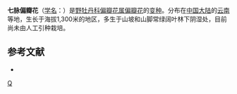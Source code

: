 {{Infraspeciesbox
| genus = Plagiopetalum
| species = esquirolii
| varietas = septemnervium
| authority = C. Chen
}}

'''七脉偏瓣花'''（[[学名|学名]]：{{lang|la|''Plagiopetalum esquirolii'' var. ''septemnervium''}}）是[[野牡丹科|野牡丹科]][[偏瓣花属|偏瓣花属]][[偏瓣花|偏瓣花]]的[[变种|变种]]。分布在[[中国大陆|中国大陆]]的[[云南|云南]]等地，生长于海拔1,300米的地区，多生于山坡和山脚常绿阔叶林下阴湿处，目前尚未由人工引种栽培。

== 参考文献 ==
<div class="references-small">
* {{cite web| url =http://www.bioinfo.cn/db05/KmzwSpecies.php?action=view&id=29573| title =七脉偏瓣花（变种）| work =《中国高等植物数据库全库》| publisher =中国科学院微生物研究所| author =昆明植物研究所| accessdate =2009-02-21| deadurl =yes| archiveurl =https://web.archive.org/web/20160305044311/http://www.bioinfo.cn/db05/KmzwSpecies.php?action=view&id=29573| archivedate =2016-03-05}}
</div>

{{DEFAULTSORT:Plagiopetalum esquirolii var. septemnervium}}
{{Taxonbar}}
[[Category:偏瓣花属|Q]]


{{Melastomataceae-stub}}